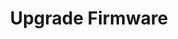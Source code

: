 ---
title: "Upgrade Firmware"
description: "Instruction to Upgrade Kmbox B+ Firmware"
icon: 'asterisk'
---